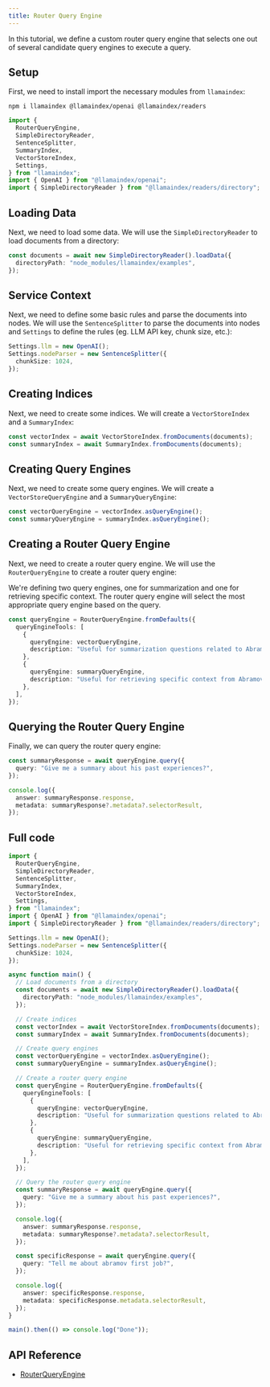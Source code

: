 ```yaml
---
title: Router Query Engine
---
```


In this tutorial, we define a custom router query engine that selects one out of several candidate query engines to execute a query.

## Setup

First, we need to install import the necessary modules from `llamaindex`:

```package-install
npm i llamaindex @llamaindex/openai @llamaindex/readers
```

```ts
import {
  RouterQueryEngine,
  SimpleDirectoryReader,
  SentenceSplitter,
  SummaryIndex,
  VectorStoreIndex,
  Settings,
} from "llamaindex";
import { OpenAI } from "@llamaindex/openai";
import { SimpleDirectoryReader } from "@llamaindex/readers/directory";
```

## Loading Data

Next, we need to load some data. We will use the `SimpleDirectoryReader` to load documents from a directory:

```ts
const documents = await new SimpleDirectoryReader().loadData({
  directoryPath: "node_modules/llamaindex/examples",
});
```

## Service Context

Next, we need to define some basic rules and parse the documents into nodes. We will use the `SentenceSplitter` to parse the documents into nodes and `Settings` to define the rules (eg. LLM API key, chunk size, etc.):

```ts
Settings.llm = new OpenAI();
Settings.nodeParser = new SentenceSplitter({
  chunkSize: 1024,
});
```

## Creating Indices

Next, we need to create some indices. We will create a `VectorStoreIndex` and a `SummaryIndex`:

```ts
const vectorIndex = await VectorStoreIndex.fromDocuments(documents);
const summaryIndex = await SummaryIndex.fromDocuments(documents);
```

## Creating Query Engines

Next, we need to create some query engines. We will create a `VectorStoreQueryEngine` and a `SummaryQueryEngine`:

```ts
const vectorQueryEngine = vectorIndex.asQueryEngine();
const summaryQueryEngine = summaryIndex.asQueryEngine();
```

## Creating a Router Query Engine

Next, we need to create a router query engine. We will use the `RouterQueryEngine` to create a router query engine:

We're defining two query engines, one for summarization and one for retrieving specific context. The router query engine will select the most appropriate query engine based on the query.

```ts
const queryEngine = RouterQueryEngine.fromDefaults({
  queryEngineTools: [
    {
      queryEngine: vectorQueryEngine,
      description: "Useful for summarization questions related to Abramov",
    },
    {
      queryEngine: summaryQueryEngine,
      description: "Useful for retrieving specific context from Abramov",
    },
  ],
});
```

## Querying the Router Query Engine

Finally, we can query the router query engine:

```ts
const summaryResponse = await queryEngine.query({
  query: "Give me a summary about his past experiences?",
});

console.log({
  answer: summaryResponse.response,
  metadata: summaryResponse?.metadata?.selectorResult,
});
```

## Full code

```ts
import {
  RouterQueryEngine,
  SimpleDirectoryReader,
  SentenceSplitter,
  SummaryIndex,
  VectorStoreIndex,
  Settings,
} from "llamaindex";
import { OpenAI } from "@llamaindex/openai";
import { SimpleDirectoryReader } from "@llamaindex/readers/directory";

Settings.llm = new OpenAI();
Settings.nodeParser = new SentenceSplitter({
  chunkSize: 1024,
});

async function main() {
  // Load documents from a directory
  const documents = await new SimpleDirectoryReader().loadData({
    directoryPath: "node_modules/llamaindex/examples",
  });

  // Create indices
  const vectorIndex = await VectorStoreIndex.fromDocuments(documents);
  const summaryIndex = await SummaryIndex.fromDocuments(documents);

  // Create query engines
  const vectorQueryEngine = vectorIndex.asQueryEngine();
  const summaryQueryEngine = summaryIndex.asQueryEngine();

  // Create a router query engine
  const queryEngine = RouterQueryEngine.fromDefaults({
    queryEngineTools: [
      {
        queryEngine: vectorQueryEngine,
        description: "Useful for summarization questions related to Abramov",
      },
      {
        queryEngine: summaryQueryEngine,
        description: "Useful for retrieving specific context from Abramov",
      },
    ],
  });

  // Query the router query engine
  const summaryResponse = await queryEngine.query({
    query: "Give me a summary about his past experiences?",
  });

  console.log({
    answer: summaryResponse.response,
    metadata: summaryResponse?.metadata?.selectorResult,
  });

  const specificResponse = await queryEngine.query({
    query: "Tell me about abramov first job?",
  });

  console.log({
    answer: specificResponse.response,
    metadata: specificResponse.metadata.selectorResult,
  });
}

main().then(() => console.log("Done"));
```

## API Reference

- [RouterQueryEngine](/docs/api/classes/RouterQueryEngine)
